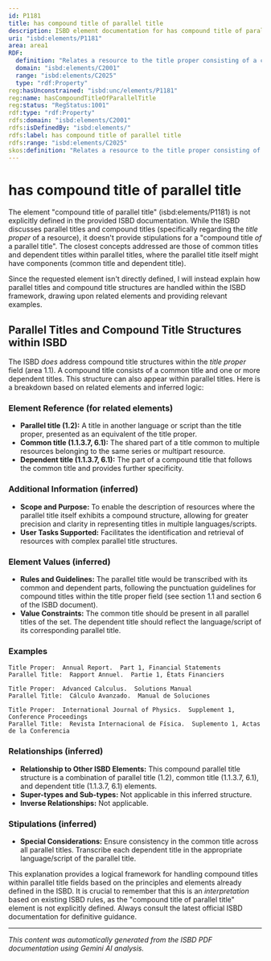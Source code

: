 ```yaml
---
id: P1181
title: has compound title of parallel title
description: ISBD element documentation for has compound title of parallel title
uri: "isbd:elements/P1181"
area: area1
RDF:
  definition: "Relates a resource to the title proper consisting of a common title and a dependent title, with or without a dependent title designation, presented on the prescribed sources of information for the resource as an equivalent in another language or script."
  domain: "isbd:elements/C2001"
  range: "isbd:elements/C2025"
  type: "rdf:Property"
reg:hasUnconstrained: "isbd:unc/elements/P1181"
reg:name: hasCompoundTitleOfParallelTitle
reg:status: "RegStatus:1001"
rdf:type: "rdf:Property"
rdfs:domain: "isbd:elements/C2001"
rdfs:isDefinedBy: "isbd:elements/"
rdfs:label: has compound title of parallel title
rdfs:range: "isbd:elements/C2025"
skos:definition: "Relates a resource to the title proper consisting of a common title and a dependent title, with or without a dependent title designation, presented on the prescribed sources of information for the resource as an equivalent in another language or script."
---
```

# has compound title of parallel title

The element "compound title of parallel title" (isbd:elements/P1181) is not explicitly defined in the provided ISBD documentation.  While the ISBD discusses parallel titles and compound titles (specifically regarding the *title proper* of a resource), it doesn't provide stipulations for a "compound title *of* a parallel title".  The closest concepts addressed are those of common titles and dependent titles within parallel titles, where the parallel title itself might have components (common title and dependent title).

Since the requested element isn't directly defined, I will instead explain how parallel titles and compound title structures are handled within the ISBD framework, drawing upon related elements and providing relevant examples.

## Parallel Titles and Compound Title Structures within ISBD

The ISBD *does* address compound title structures within the *title proper* field (area 1.1).  A compound title consists of a common title and one or more dependent titles. This structure can also appear within parallel titles.  Here is a breakdown based on related elements and inferred logic:

### Element Reference (for related elements)

* **Parallel title (1.2):** A title in another language or script than the title proper, presented as an equivalent of the title proper.
* **Common title (1.1.3.7, 6.1):** The shared part of a title common to multiple resources belonging to the same series or multipart resource.
* **Dependent title (1.1.3.7, 6.1):** The part of a compound title that follows the common title and provides further specificity.

### Additional Information (inferred)

* **Scope and Purpose:** To enable the description of resources where the parallel title itself exhibits a compound structure, allowing for greater precision and clarity in representing titles in multiple languages/scripts.
* **User Tasks Supported:** Facilitates the identification and retrieval of resources with complex parallel title structures.

### Element Values (inferred)

* **Rules and Guidelines:** The parallel title would be transcribed with its common and dependent parts, following the punctuation guidelines for compound titles within the title proper field (see section 1.1 and section 6 of the ISBD document).
* **Value Constraints:** The common title should be present in all parallel titles of the set. The dependent title should reflect the language/script of its corresponding parallel title.

### Examples

```
Title Proper:  Annual Report.  Part 1, Financial Statements
Parallel Title:  Rapport Annuel.  Partie 1, États Financiers

Title Proper:  Advanced Calculus.  Solutions Manual
Parallel Title:  Cálculo Avanzado.  Manual de Soluciones

Title Proper:  International Journal of Physics.  Supplement 1, Conference Proceedings
Parallel Title:  Revista Internacional de Física.  Suplemento 1, Actas de la Conferencia
```

### Relationships (inferred)

* **Relationship to Other ISBD Elements:**  This compound parallel title structure is a combination of parallel title (1.2), common title (1.1.3.7, 6.1), and dependent title (1.1.3.7, 6.1) elements.
* **Super-types and Sub-types:**  Not applicable in this inferred structure.
* **Inverse Relationships:** Not applicable.

### Stipulations (inferred)

* **Special Considerations:** Ensure consistency in the common title across all parallel titles.  Transcribe each dependent title in the appropriate language/script of the parallel title.


This explanation provides a logical framework for handling compound titles within parallel title fields based on the principles and elements already defined in the ISBD. It is crucial to remember that this is an *interpretation* based on existing ISBD rules, as the "compound title of parallel title" element is not explicitly defined.  Always consult the latest official ISBD documentation for definitive guidance.


---

*This content was automatically generated from the ISBD PDF documentation using Gemini AI analysis.*
